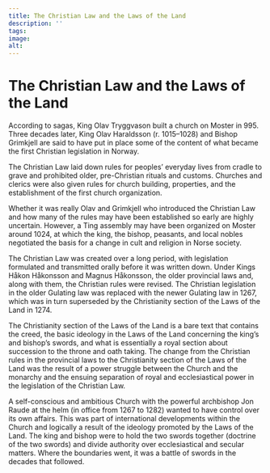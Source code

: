 ```yaml
---
title: The Christian Law and the Laws of the Land
description: ''
tags:
image: 
alt: 
---
```




# The Christian Law and the Laws of the Land

<Container stil="initial side">
    
According to sagas, King Olav Tryggvason built a church on Moster in 995. Three decades later, King Olav Haraldsson (r. 1015–1028) and Bishop Grimkjell are said to have put in place some of the content of what became the first Christian legislation in Norway. 

The Christian Law laid down rules for peoples’ everyday lives from cradle to grave and prohibited older, pre-Christian rituals and customs. Churches and clerics were also given rules for church building, properties, and the establishment of the first church organization.

Whether it was really Olav and Grimkjell who introduced the Christian Law and how many of the rules may have been established so early are highly uncertain. However, a Ting assembly may have been organized on Moster around 1024, at which the king, the bishop, peasants, and local nobles negotiated the basis for a change in cult and religion in Norse society.

The Christian Law was created over a long period, with legislation formulated and transmitted orally before it was written down. Under Kings Håkon Håkonsson and Magnus Håkonsson, the older provincial laws and, along with them, the Christian rules were revised. The Christian legislation in the older Gulating law was replaced with the newer Gulating law in 1267, which was in turn superseded by the Christianity section of the Laws of the Land in 1274.

The Christianity section of the Laws of the Land is a bare text that contains the creed, the basic ideology in the Laws of the Land concerning the king’s and bishop’s swords, and what is essentially a royal section about succession to the throne and oath taking. The change from the Christian rules in the provincial laws to the Christianity section of the Laws of the Land was the result of a power struggle between the Church and the monarchy and the ensuing separation of royal and ecclesiastical power in the legislation of the Christian Law.

A self-conscious and ambitious Church with the powerful archbishop Jon Raude at the helm (in office from 1267 to 1282) wanted to have control over its own affairs. This was part of international developments within the Church and logically a result of the ideology promoted by the Laws of the Land. The king and bishop were to hold the two swords together (doctrine of the two swords) and divide authority over ecclesiastical and secular matters. Where the boundaries went, it was a battle of swords in the decades that followed.

</Container>